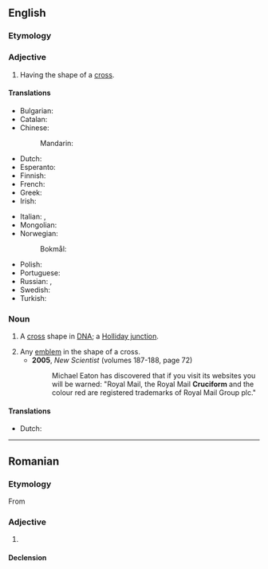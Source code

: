 ==English==

===Etymology===
{{der|en|la|crux||cross}} {{suffix|en||iform}}

===Adjective===
{{head|en|adjective}}

# Having the shape of a [[cross]].
#: {{syn|en|cross-shaped|cruciate}}

====Translations====
{{trans-top|having the shape of a cross}}
* Bulgarian: {{t|bg|кръстовиден}}
* Catalan: {{t+|ca|cruciforme}}
* Chinese:
*: Mandarin: {{t|cmn|[[十字形]][[的]]|tr=shízìxíngde}}
* Dutch: {{t+|nl|kruisvormig}}
* Esperanto: {{t|eo|krucoforma}}
* Finnish: {{t|fi|ristinmuotoinen}}
* French: {{t+|fr|cruciforme}}
* Greek: {{t+|el|σταυροειδής|sc=Grek}}
* Irish: {{t|ga|crosdealbhach}}
{{trans-mid}}
* Italian: {{t+|it|crociato}}, {{t+|it|cruciforme}}
* Mongolian: {{t+|mn|загалмай}}
* Norwegian:
*: Bokmål: {{t|nb|korsformet}}
* Polish: {{t+|pl|krzyżowy}}
* Portuguese: {{t|pt|cruciforme}}
* Russian: {{t+|ru|крестообразный}}, {{t+|ru|крестовидный}}
* Swedish: {{t+|sv|korsformig}}
* Turkish: {{t+|tr|haçvari}}
{{trans-bottom}}

===Noun===
{{en-noun}}

# {{lb|en|genetics}} A [[cross]] shape in [[DNA]]; a [[Holliday junction]].
# Any [[emblem]] in the shape of a cross.
#* '''2005''', ''New Scientist'' (volumes 187-188, page 72)
#*: Michael Eaton has discovered that if you visit its websites you will be warned: "Royal Mail, the Royal Mail '''Cruciform''' and the colour red are registered trademarks of Royal Mail Group plc."

====Translations====
{{trans-top|the shape of a cross}}
* Dutch: {{t|nl|kruisvorm|m}}
{{trans-mid}}
{{trans-bottom}}

----

==Romanian==

===Etymology===
From {{bor|ro|fr|cruciforme}}

===Adjective===
{{ro-adj}}

# {{l|en|cruciform}}

====Declension====
{{ro-decl-adj}}